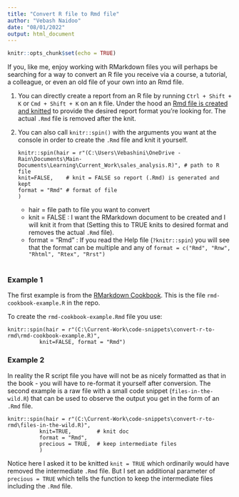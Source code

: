 ```yaml
---
title: "Convert R file to Rmd file"
author: "Vebash Naidoo"
date: "08/01/2022"
output: html_document
---
```


```r
knitr::opts_chunk$set(echo = TRUE)
```

If you, like me, enjoy working with RMarkdown files you will perhaps be searching
for a way to convert an R file you receive via a course, a tutorial,
a colleague, or even an old file of your own into an Rmd file.

1. You can directly create a report from an R file by running `Ctrl + Shift + K` or `Cmd + Shift + K` on an `R` file.
Under the hood an [Rmd file is created and knitted](https://bookdown.org/yihui/rmarkdown-cookbook/spin.html)
to provide the desired report format you're looking for. The actual `.Rmd` file is removed after the knit.

1. You can also call `knitr::spin()` with the arguments you want at 
the console in order to create the `.Rmd` file and knit it yourself.

    ```
    knitr::spin(hair = r"(C:\Users\Vebashini\OneDrive - Rain\Documents\Main-Documents\Learning\Current_Work\sales_analysis.R)", # path to R file 
    knit=FALSE,    # knit = FALSE so report (.Rmd) is generated and kept
    format = "Rmd" # format of file
    )
    ```
    
    - hair = file path to file you want to convert
    - knit = FALSE : I want the RMarkdown document to be created and I will knit it from that (Setting this to TRUE knits to desired format and removes the actual `.Rmd` file).
    - format = "Rmd" : If you read the Help file (`?knitr::spin`) you will see that the format can be multiple and any of `format = c("Rmd", "Rnw", "Rhtml", "Rtex", "Rrst")`
    <br>
    <br>

### Example 1

The first example is from the [RMarkdown Cookbook](https://bookdown.org/yihui/rmarkdown-cookbook/spin.html). This is the file `rmd-cookbook-example.R` in the repo.

To create the `rmd-cookbook-example.Rmd` file you use:

```
knitr::spin(hair = r"(C:\Current-Work\code-snippets\convert-r-to-rmd\rmd-cookbook-example.R)", 
          knit=FALSE, format = "Rmd")
```

### Example 2

In reality the R script file you have will not be as nicely formatted as
that in the book - you will have to re-format it yourself after conversion.
The second example is a raw file with a small code snippet (`files-in-the-wild.R`) that can be used to observe the output you get in the form of an `.Rmd` file.

```
knitr::spin(hair = r"(C:\Current-Work\code-snippets\convert-r-to-rmd\files-in-the-wild.R)", 
          knit=TRUE,        # knit doc
          format = "Rmd",
          precious = TRUE,  # keep intermediate files
          )
```

Notice here I asked it to be knitted `knit = TRUE` which ordinarily would
have removed the intermediate `.Rmd` file. But I set an additional parameter of
`precious = TRUE` which tells the function to keep the intermediate files including the `.Rmd` file.